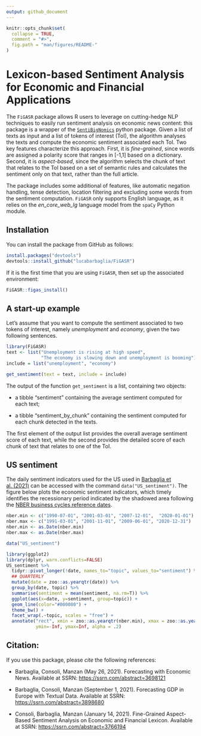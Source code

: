 ```yaml
---
output: github_document
---
```


<!-- README.md is generated from README.Rmd. Please edit that file -->

```r
knitr::opts_chunk$set(
  collapse = TRUE,
  comment = "#>",
  fig.path = "man/figures/README-"
)
```

# Lexicon-based Sentiment Analysis for Economic and Financial Applications

The `FiGASR` package allows R users to leverage on cutting-hedge NLP techniques to easily run sentiment analysis on economic news content:
this package is a wrapper of the [`SentiBigNomics`](https://github.com/sergioconsoli/SentiBigNomics) python package.
Given a list of texts as input and a list of tokens of interest (ToI), the algorithm analyses the texts and compute the economic sentiment associated each ToI. 
Two key features characterize this approach.
First, it is *fine-grained*, since words are assigned a polarity score
that ranges in [-1,1] based on a dictionary.
Second, it is *aspect-based*, since the algorithm selects the chunk of text that relates to the ToI based on a set of semantic rules and calculates the sentiment only on that text, rather than the full article. 

The package includes some additional of features, like automatic negation handling, tense detection, location filtering and excluding some words from the sentiment computation.
`FiGASR` only supports English language, as it relies on the *en_core_web_lg* language model from the `spaCy` Python module.




## Installation

You can install the package from GitHub as follows:

```r
install.packages("devtools")
devtools::install_github("lucabarbaglia/FiGASR")
```

If it is the first time that you are using `FiGASR`, then set up the associated environment:

```r
FiGASR::figas_install()
```


## A start-up example

Let's assume that you want to compute the sentiment associated to two tokens of interest, namely *unemployment* and *economy*, given the two following sentences.

```r
library(FiGASR)
text <- list("Unemployment is rising at high speed",
             "The economy is slowing down and unemployment is booming")
include = list("unemployment", "economy")

get_sentiment(text = text, include = include)

```

The output of the function `get_sentiment` is a list, containing two objects:

- a tibble "sentiment" containing the average sentiment computed for each text;

- a tibble "sentiment_by_chunk" containing the sentiment computed for each chunk detected in the texts.

The first element of the output list provides the overall average sentiment score of each text, while the second provides the detailed score of each chunk of text that relates to one of the ToI.


## US sentiment


The daily sentiment indicators used for the US used in [Barbaglia et al. (2021)](https://papers.ssrn.com/sol3/papers.cfm?abstract_id=3698121) can be accessed with the command `data("US_sentiment")`.
The figure below plots the economic sentiment indicators, which timely identifies the recessionary period indicated by the shadowed area following the [NBER business cycles reference dates](https://www.nber.org/cycles.html).

```r
nber.min <- c("1990-07-01", "2001-03-01", "2007-12-01",  "2020-01-01") 
nber.max <- c("1991-03-01", "2001-11-01", "2009-06-01", "2020-12-31")
nber.min <- as.Date(nber.min)
nber.max <- as.Date(nber.max)

data("US_sentiment")

library(ggplot2)
library(dplyr, warn.conflicts=FALSE)
US_sentiment %>%
  tidyr::pivot_longer(!date, names_to="topic", values_to="sentiment") %>%
  ## QUARTERLY
  mutate(date = zoo::as.yearqtr(date)) %>%
  group_by(date, topic) %>%
  summarise(sentiment = mean(sentiment, na.rm=T)) %>%
  ggplot(aes(x=date, y=sentiment, group=topic)) +
  geom_line(color="#000080") +
  theme_bw() +
  facet_wrap(.~topic, scales = "free") +
  annotate("rect", xmin = zoo::as.yearqtr(nber.min), xmax = zoo::as.yearqtr(nber.max),
           ymin=-Inf, ymax=Inf, alpha = .2) 

```



## Citation:

If you use this package, please *cite* the following references:

<!-- ## References: -->

* Barbaglia, Consoli, Manzan (May 26, 2021). Forecasting with Economic News. Available at SSRN: [https://ssrn.com/abstract=3698121](https://ssrn.com/abstract=3698121)

* Barbaglia, Consoli, Manzan (September 1, 2021). Forecasting GDP in Europe with Textual Data. Available at SSRN: [https://ssrn.com/abstract=3898680](https://ssrn.com/abstract=3898680)

* Consoli, Barbaglia, Manzan (January 14, 2021). Fine-Grained  Aspect-Based Sentiment Analysis on Economic and Financial Lexicon. Available at SSRN: [https://ssrn.com/abstract=3766194](https://ssrn.com/abstract=3766194)
